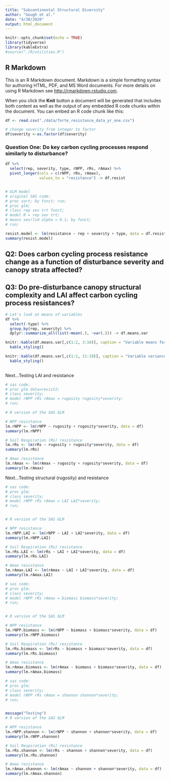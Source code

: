 ```yaml
---
title: "Subcontinental Structural Diversity"
author: "Gough et al."
date: "4/30/2020"
output: html_document
---
```


```r
knitr::opts_chunk$set(echo = TRUE)
library(tidyverse)
library(kableExtra)
#source("./R/utilities.R")
```

## R Markdown

This is an R Markdown document. Markdown is a simple formatting syntax for authoring HTML, PDF, and MS Word documents. For more details on using R Markdown see <http://rmarkdown.rstudio.com>.

When you click the **Knit** button a document will be generated that includes both content as well as the output of any embedded R code chunks within the document. You can embed an R code chunk like this:


```r
df <- read.csv("./data/forte_resistance_data_yr_one.csv")

# change severity from integer to factor
df$severity <-as.factor(df$severity)
```

### Question One: Do key carbon cycling processes respond similarly to disturbance?

```r
df %>%
  select(rep, severity, type, rNPP, rRs, rAmax) %>%
  pivot_longer(cols = c(rNPP, rRs, rAmax),
               values_to = "resistance") -> df.resist


# GLM model
# original SAS code:
# proc sort; by funct; run;
# proc glm;
# class rep sev trt funct;
# model R = rep sev trt;
# means sev/lsd alpha = 0.1; by funct;
# run;

resist.model <- lm(resistance ~ rep + severity + type, data = df.resist)
summary(resist.model)

```
## Q2: Does carbon cycling process resistance change as a function of disturbance severity and canopy strata affected?

## Q3: Do pre-disturbance canopy structural complexity and LAI affect carbon cycling process resistances?
```r

# Let's look at means of variables
df %>%
  select(-type) %>%
  group_by(rep, severity) %>%
  dplyr::summarize_all(list(~mean(.), ~var(.))) -> df.means.var

knitr::kable(df.means.var[,c(1:2, 3:10)], caption = "Variable means for year 2019") %>%
  kable_styling() 

knitr::kable(df.means.var[,c(1:2, 11:18)], caption = "Variable variance for year 2019") %>%
  kable_styling() 
  
```

Next...Testing LAI and resistance

```r
# sas code:  
# proc glm data=resist2;
# class severity;
# model rNPP rRs rAmax = rugosity rugosity*severity;
# run;

# R version of the SAS GLM 

# NPP resistance
lm.rNPP <- lm(rNPP ~ rugosity + rugosity*severity, data = df)
summary(lm.rNPP)

# Soil Respiration (Rs) resistance
lm.rRs <- lm(rRs ~ rugosity + rugosity*severity, data = df)
summary(lm.rRs)

# Amax resistance
lm.rAmax <- lm(rAmax ~ rugosity + rugosity*severity, data = df)
summary(lm.rAmax)
```

Next...Testing structural (rugosity) and resistance

```r
# sas code:  
# proc glm;
# class severity;
# model rNPP rRs rAmax = LAI LAI*severity;
# run;


# R version of the SAS GLM 

# NPP resistance
lm.rNPP.LAI <- lm(rNPP ~ LAI + LAI*severity, data = df)
summary(lm.rNPP.LAI)

# Soil Respiration (Rs) resistance
lm.rRs.LAI <- lm(rRs ~ LAI + LAI*severity, data = df)
summary(lm.rRs.LAI)

# Amax resistance
lm.rAmax.LAI <- lm(rAmax ~ LAI + LAI*severity, data = df)
summary(lm.rAmax.LAI)
```



```r
# sas code:  
# proc glm;
# class severity;
# model rNPP rRs rAmax = biomass biomass*severity;
# run;


# R version of the SAS GLM 

# NPP resistance
lm.rNPP.biomass <- lm(rNPP ~ biomass + biomass*severity, data = df)
summary(lm.rNPP.biomass)

# Soil Respiration (Rs) resistance
lm.rRs.biomass <- lm(rRs ~ biomass + biomass*severity, data = df)
summary(lm.rRs.biomass)

# Amax resistance
lm.rAmax.biomass <- lm(rAmax ~ biomass + biomass*severity, data = df)
summary(lm.rAmax.biomass)
```


```r
# sas code:  
# proc glm;
# class severity;
# model rNPP rRs rAmax = shannon shannon*severity;
# run;


message("Testing")
# R version of the SAS GLM 

# NPP resistance
lm.rNPP.shannon <- lm(rNPP ~ shannon + shannon*severity, data = df)
summary(lm.rNPP.shannon)

# Soil Respiration (Rs) resistance
lm.rRs.shannon <- lm(rRs ~ shannon + shannon*severity, data = df)
summary(lm.rRs.shannon)

# Amax resistance
lm.rAmax.shannon <- lm(rAmax ~ shannon + shannon*severity, data = df)
summary(lm.rAmax.shannon)
```

